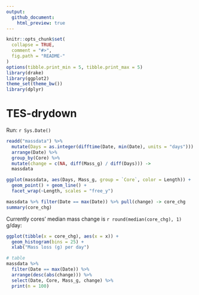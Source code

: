 ```yaml
---
output:
  github_document:
    html_preview: true
---
```


<!-- README.md is generated from README.Rmd. Please edit that file -->

```r
knitr::opts_chunk$set(
  collapse = TRUE,
  comment = "#>",
  fig.path = "README-"
)
options(tibble.print_min = 5, tibble.print_max = 5)
library(drake)
library(ggplot2)
theme_set(theme_bw())
library(dplyr)
```

# TES-drydown

Run: `r Sys.Date()`

```r
readd("massdata") %>% 
  mutate(Days = as.integer(difftime(Date, min(Date), units = "days"))) %>% 
  arrange(Date) %>% 
  group_by(Core) %>% 
  mutate(change = c(NA, diff(Mass_g) / diff(Days))) ->
  massdata

ggplot(massdata, aes(Days, Mass_g, group = `Core`, color = Length)) +
  geom_point() + geom_line() +
  facet_wrap(~Length, scales = "free_y")

massdata %>% filter(Date == max(Date)) %>% pull(change) -> core_chg
summary(core_chg)
```

Currently cores' median mass change is `r round(median(core_chg), 1)` g/day:

```r
ggplot(tibble(x = core_chg), aes(x = x)) + 
  geom_histogram(bins = 25) +
  xlab("Mass loss (g) per day")

# table
massdata %>% 
  filter(Date == max(Date)) %>% 
  arrange(desc(abs(change))) %>% 
  select(Date, Core, Mass_g, change) %>% 
  print(n = 100)
```

